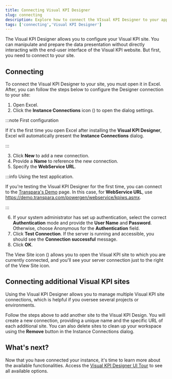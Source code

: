 ```yaml
---
title: Connecting Visual KPI Designer
slug: connecting
description: Explore how to connect the VIsual KPI Designer to your application.
tags: ['connecting','Visual KPI Designer']
---
```




The Visual KPI Designer allows you to configure your Visual KPI site. You can manipulate and prepare the data presentation without directly interacting with the end-user interface of the Visual KPI website. But first, you need to connect to your site.

## Connecting

To connect the Visual KPI Designer to your site, you must open it in Excel. After, you can follow the steps below to configure the Designer connection to your site:

1. Open Excel.
2. Click the **Instance Connections** icon (<PngFont name='instanceconnections28a' />) to open the dialog settings.

:::note First configuration

If it's the first time you open Excel after installing the **Visual KPI Designer**, Excel will automatically present the **Instance Connections** dialog.

:::

3. Click **New** to add a new connection.
4. Provide a **Name** to reference the new connection.
5. Specify the **WebService URL**. 

:::info Using the test application.

If you're testing the Visual KPI Designer for the first time, you can connect to the [Transpara's Demo](https://demo.transpara.com/powergen) page. In this case, for **WebService URL**, use https://demo.transpara.com/powergen/webservice/kpiws.asmx. 

:::

6. If your system administrator has set up authentication, select the correct **Authentication** mode and provide the **User Name** and **Password**. Otherwise, choose Anonymous for the  **Authentication** field.
7. Click **Test Connection**. If the server is running and accessible, you should see the **Connection successful** message.
8. Click **OK**.

<StylizedImage
  imgURL="img/docs/designer/getting-started/connecting-visualdesigner.png"
  alt="Connecting Visual KPI Designer"
/>

The View Site icon (<SvgFont icon='189'/>) allows you to open the Visual KPI site to which you are currently connected, and you'll see your server connection just to the right of the View Site icon.

## Connecting additional Visual KPI sites

Using the Visual KPI Designer allows you to manage multiple Visual KPI site connections, which is helpful if you oversee several projects or environments.

Follow the steps above to add another site to the Visual KPI Design. You will create a new connection, providing a unique name and the specific URL of each additional site. You can also delete sites to clean up your workspace using the **Remove** button in the Instance Connections dialog.

## What's next?

Now that you have connected your instance, it's time to learn more about the available functionalities. Access the [Visual KPI Designer UI Tour](/docs/visual-kpi-design/installation-and-setup/ui-tour) to see all available options.
